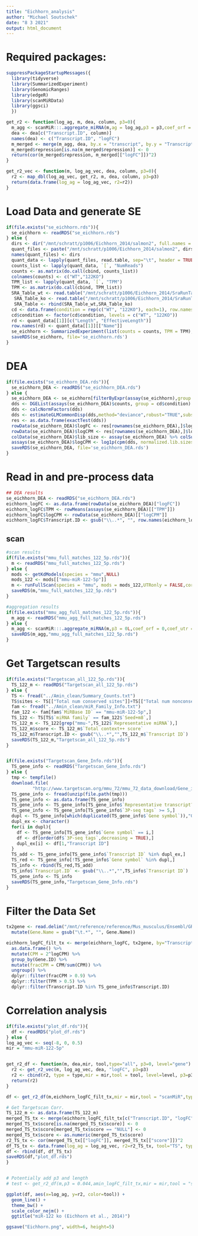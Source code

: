 ```yaml
---
title: "Eichhorn_analysis"
author: "Michael Soutschek"
date: "8 3 2021"
output: html_document
---
```



# Required packages:
```r
suppressPackageStartupMessages({
  library(tidyverse)
  library(SummarizedExperiment)
  library(GenomicRanges)
  library(edgeR)
  library(scanMiRData)
  library(ggsci)
  })
```



```r
get_r2 <- function(log_ag, m, dea, column, p3=0){
  m_agg <- scanMiR:::.aggregate_miRNA(m,ag = log_ag,p3 = p3,coef_orf = 0,coef_utr = 0)
  dea <- dea[c("Transcript.ID", column)]
  names(dea) <- c("Transcript.ID", "logFC")
  m_merged <- merge(m_agg, dea, by.x = "transcript", by.y = "Transcript.ID", all.y=TRUE)
  m_merged$repression[is.na(m_merged$repression)] <- 0
  return(cor(m_merged$repression, m_merged[["logFC"]])^2)
}

get_r2_vec <- function(m, log_ag_vec, dea, column, p3=0){
  r2 <- map_dbl(log_ag_vec, get_r2, m, dea, column, p3=p3)
  return(data.frame(log_ag = log_ag_vec, r2=r2))
}
```


# Load Data and generate SE
```r
if(file.exists("se_eichhorn.rds")){
  se_eichhorn <- readRDS("se_eichhorn.rds")
} else {
  dirs <- dir("/mnt/schratt/p1006/Eichhorn_2014/salmon2", full.names = FALSE)
  quant_files <- paste("/mnt/schratt/p1006/Eichhorn_2014/salmon2", dirs, "quant.sf", sep="/")
  names(quant_files) <- dirs
  quant_data <- lapply(quant_files, read.table, sep="\t", header = TRUE)
  counts_list <- lapply(quant_data, `[`, "NumReads")
  counts <- as.matrix(do.call(cbind, counts_list))
  colnames(counts) <- c("WT","122KO")
  TPM_list <- lapply(quant_data, `[`, "TPM")
  TPM <- as.matrix(do.call(cbind, TPM_list))
  SRA_Table_wt <- read.table("/mnt/schratt/p1006/Eichhorn_2014/SraRunTable_wt.txt", sep=",", header=TRUE)
   SRA_Table_ko <- read.table("/mnt/schratt/p1006/Eichhorn_2014/SraRunTable_ko.txt", sep=",", header=TRUE)
   SRA_Table <- rbind(SRA_Table_wt,SRA_Table_ko)
  cd <- data.frame(condition = rep(c("WT", "122KO"), each=1), row.names = SRA_Table$Run[c(2,4)])
  cd$condition <- factor(cd$condition, levels = c("WT", "122KO"))
  rd <- quant_data[[1]][c("Length", "EffectiveLength")]
  row.names(rd) <- quant_data[[1]][["Name"]]
  se_eichhorn <- SummarizedExperiment(list(counts = counts, TPM = TPM), colData=cd, rowData = rd)
  saveRDS(se_eichhorn, file='se_eichhorn.rds')
}
```



# DEA
```r
if(file.exists("se_eichhorn_DEA.rds")){
  se_eichhorn_DEA <- readRDS("se_eichhorn_DEA.rds")
} else {
  se_eichhorn_DEA <- se_eichhorn[filterByExpr(assay(se_eichhorn),group = cd$condition),]
  dds <- DGEList(assays(se_eichhorn_DEA)$counts, group = cd$condition)
  dds <- calcNormFactors(dds)
  dds <- estimateGLMCommonDisp(dds,method="deviance",robust="TRUE",subset=NULL)
  res <- as.data.frame(exactTest(dds))
  rowData(se_eichhorn_DEA)$logFC <- res[rownames(se_eichhorn_DEA),]$logFC
  rowData(se_eichhorn_DEA)$logCPM <- res[rownames(se_eichhorn_DEA),]$logCPM
  colData(se_eichhorn_DEA)$lib_size <- assay(se_eichhorn_DEA) %>% colSums()
  assays(se_eichhorn_DEA)$logCPM <- log1p(cpm(dds, normalized.lib.sizes = T))
  saveRDS(se_eichhorn_DEA, file='se_eichhorn_DEA.rds')
}
```

# Read in and pre-process data
```r
## DEA results
se_eichhorn_DEA <- readRDS("se_eichhorn_DEA.rds")
eichhorn_logFC <- as.data.frame(rowData(se_eichhorn_DEA)["logFC"])
eichhorn_logFC$TPM <- rowMeans(assays(se_eichhorn_DEA)[["TPM"]])
eichhorn_logFC$logCPM <- rowData(se_eichhorn_DEA)[["logCPM"]]
eichhorn_logFC$Transcript.ID <- gsub("\\..*", "", row.names(eichhorn_logFC))
```


## scan
```r
#scan results
if(file.exists("mmu_full_matches_122_5p.rds")){
  m <- readRDS("mmu_full_matches_122_5p.rds")
} else {
  mods <- getKdModels(species = "mmu",NULL)
  mods_122 <- mods[["mmu-miR-122-5p"]]
  m <- runFullScan(species = "mmu", mods = mods_122,UTRonly = FALSE,cores = 12,maxLogKd = c(-0.3,-0.3),save.path = FALSE)
  saveRDS(m,"mmu_full_matches_122_5p.rds")
}

#aggregation results
if(file.exists("mmu_agg_full_matches_122_5p.rds")){
  m_agg <- readRDS("mmu_agg_full_matches_122_5p.rds")
} else {
  m_agg <- scanMiR:::.aggregate_miRNA(m,p3 = 0L,coef_orf = 0,coef_utr = 0)
  saveRDS(m_agg,"mmu_agg_full_matches_122_5p.rds")
}
```


# Get Targetscan results
```r
if(file.exists("Targetscan_all_122_5p.rds")){
  TS_122_m <- readRDS("Targetscan_all_122_5p.rds")
} else {
  TS <- fread("../Amin_clean/Summary_Counts.txt")
  TS$sites <- TS[["Total num conserved sites"]]+TS[["Total num nonconserved sites"]]
  fam <- fread("../Amin_clean/miR_Family_Info.txt")
  fam_122 <- fam[fam$`MiRBase ID` == "mmu-miR-122-5p",]
  TS_122 <- TS[TS$`miRNA family` == fam_122$`Seed+m8`,]
  TS_122_m <- TS_122[grep("mmu-",TS_122$`Representative miRNA`),]
  TS_122_m$score <- TS_122_m$`Total context++ score`
  TS_122_m$Transcript.ID <- gsub("\\..*","",TS_122_m$`Transcript ID`)
  saveRDS(TS_122_m,"Targetscan_all_122_5p.rds")
}


if(file.exists("Targetscan_Gene_Info.rds")){
  TS_gene_info <- readRDS("Targetscan_Gene_Info.rds")
} else {
  tmp <- tempfile()
  download.file(
          "http://www.targetscan.org/mmu_72/mmu_72_data_download/Gene_info.txt.zip", tmp)
  TS_gene_info <- fread(unzip(file.path(tmp)))
  TS_gene_info <- as.data.frame(TS_gene_info)
  TS_gene_info <- TS_gene_info[TS_gene_info$`Representative transcript?` == "1",]
  TS_gene_info <- TS_gene_info[TS_gene_info$`3P-seq tags` >= 5,]
  dupl <- TS_gene_info[which(duplicated(TS_gene_info$`Gene symbol`)),"Gene symbol"]
  dupl_ex <- character()
  for(i in dupl){
    df <- TS_gene_info[TS_gene_info$`Gene symbol` == i,]
    df <- df[order(df$`3P-seq tags`,decreasing = TRUE),]
    dupl_ex[i] <- df[1,"Transcript ID"]
  }
  TS_add <- TS_gene_info[TS_gene_info$`Transcript ID` %in% dupl_ex,]
  TS_red <- TS_gene_info[!TS_gene_info$`Gene symbol` %in% dupl,]
  TS_info <- rbind(TS_red,TS_add)
  TS_info$`Transcript.ID` <- gsub("\\..*","",TS_info$`Transcript ID`)
  TS_gene_info <- TS_info
  saveRDS(TS_gene_info,"Targetscan_Gene_Info.rds")
}
```




# Filter the Data Set
```r
tx2gene <- read.delim("/mnt/reference/reference/Mus_musculus/Ensembl/GRCm38/Annotation/Release_99-2020-10-proteinCoding/tx2gene", col.names = c("Transcript.ID", "Gene.ID", "Gene.Name"), header = FALSE, sep='|') %>%
  mutate(Gene.Name = gsub("\t.*", "", Gene.Name))

eichhorn_logFC_filt_tx <- merge(eichhorn_logFC, tx2gene, by="Transcript.ID") %>%
  as.data.frame() %>%
  mutate(CPM = 2^logCPM) %>%
  group_by(Gene.ID) %>%
  mutate(fracCPM = CPM/sum(CPM)) %>%
  ungroup() %>%
  dplyr::filter(fracCPM > 0.9) %>%
  dplyr::filter(TPM > 0.5) %>%
  dplyr::filter(Transcript.ID %in% TS_gene_info$Transcript.ID)
```



# Correlation analysis
```r
if(file.exists("plot_df.rds")){
  df <- readRDS("plot_df.rds")
} else {
log_ag_vec <- seq(-8, 0, 0.5)
mir = "mmu-miR-122-5p"


get_r2_df <- function(m, dea,mir, tool,type="all", p3=0, level="gene") {
  r2 <- get_r2_vec(m, log_ag_vec, dea, "logFC", p3=p3)
  r2 <- cbind(r2, type = type,mir = mir,tool = tool, level=level, p3=p3)
  return(r2)
}

df <- get_r2_df(m,eichhorn_logFC_filt_tx,mir = mir,tool = "scanMiR",type = "tx_filter", level = "transcript")

# Get Targetscan Corr.
TS_122_m <- as.data.frame(TS_122_m)
merged_TS_tx <- merge(eichhorn_logFC_filt_tx[c("Transcript.ID", "logFC")], TS_122_m[c("Transcript.ID", "score")], by="Transcript.ID", all.x = TRUE)
merged_TS_tx$score[is.na(merged_TS_tx$score)] <- 0
merged_TS_tx$score[merged_TS_tx$score == "NULL"] <- 0
merged_TS_tx$score <- as.numeric(merged_TS_tx$score)
r2_TS_tx <- cor(merged_TS_tx[["logFC"]], merged_TS_tx[["score"]])^2
df_TS_tx <- data.frame(log_ag = log_ag_vec, r2=r2_TS_tx, tool="TS", type = "tx_filter", level = "transcript", p3=0,mir = mir)
df <- rbind(df, df_TS_tx)
saveRDS(df,"plot_df.rds")
}


# Potentially add p3 and length
# test <- get_r2_df(m,p3 = 0.044,amin_logFC_filt_tx,mir = mir,tool = "scanMiR",type = "tx_filter", level = "transcript")
```



```r
ggplot(df, aes(x=log_ag, y=r2, color=tool)) +
  geom_line() +
  theme_bw() + 
  scale_color_nejm() +
  ggtitle("miR-122 ko (Eichhorn et al., 2014)")

ggsave("Eichhorn.png", width=6, height=5)
```










